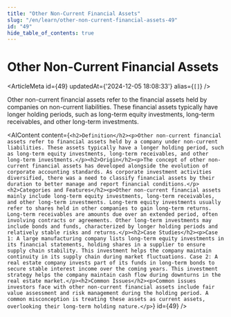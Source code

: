 ```yaml
---
title: "Other Non-Current Financial Assets"
slug: "/en/learn/other-non-current-financial-assets-49"
id: "49"
hide_table_of_contents: true
---
```



# Other Non-Current Financial Assets

<ArticleMeta id={49} updatedAt={'2024-12-05 18:08:33'} alias={`[]`} />
<div className='border-solid border-b border-t-0 my-4 border-[var(--ifm-color-gray-300)]' />

Other non-current financial assets refer to the financial assets held by companies on non-current liabilities. These financial assets typically have longer holding periods, such as long-term equity investments, long-term receivables, and other long-term investments.

<AIContent content={`<h2>Definition</h2><p>Other non-current financial assets refer to financial assets held by a company under non-current liabilities. These assets typically have a longer holding period, such as long-term equity investments, long-term receivables, and other long-term investments.</p><h2>Origin</h2><p>The concept of other non-current financial assets has developed alongside the evolution of corporate accounting standards. As corporate investment activities diversified, there was a need to classify financial assets by their duration to better manage and report financial conditions.</p><h2>Categories and Features</h2><p>Other non-current financial assets mainly include long-term equity investments, long-term receivables, and other long-term investments. Long-term equity investments usually refer to shares held in other companies to gain long-term returns. Long-term receivables are amounts due over an extended period, often involving contracts or agreements. Other long-term investments may include bonds and funds, characterized by longer holding periods and relatively stable risks and returns.</p><h2>Case Studies</h2><p>Case 1: A large manufacturing company lists long-term equity investments in its financial statements, holding shares in a supplier to ensure supply chain stability. This investment helps the company maintain continuity in its supply chain during market fluctuations. Case 2: A real estate company invests part of its funds in long-term bonds to secure stable interest income over the coming years. This investment strategy helps the company maintain cash flow during downturns in the real estate market.</p><h2>Common Issues</h2><p>Common issues investors face with other non-current financial assets include fair value assessment and risk management during the holding period. A common misconception is treating these assets as current assets, overlooking their long-term holding nature.</p>`} id={49} />
